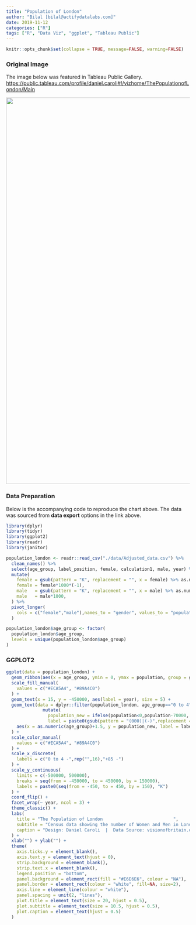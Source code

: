 ```yaml
---
title: "Population of London"
author: "Bilal [bilal@actifydatalabs.com]"
date: 2019-11-12
categories: ["R"]
tags: ["R", "Data Viz", "ggplot", "Tableau Public"]
---
```


```r
knitr::opts_chunk$set(collapse = TRUE, message=FALSE, warning=FALSE)
```

### Original Image


The image below was featured in Tableau Public Gallery. <https://public.tableau.com/profile/daniel.caroli#!/vizhome/ThePopulationofLondon/Main> 

<p><img src="/dataviz-r/post/2019-11-12-male_female_london_files/images/london_male_female.png" width="1056" /></p>

### Data Preparation


Below is the accompanying code to reproduce the chart above. The data was sourced from **data export** options in the link above.

```r
library(dplyr)
library(tidyr)
library(ggplot2)
library(readr)
library(janitor)

population_london <- readr::read_csv("./data/Adjusted_data.csv") %>% 
  clean_names() %>% 
  select(age_group, label_position, female, calculation1, male, year) %>% 
  mutate(
    female = gsub(pattern = "K", replacement = "", x = female) %>% as.numeric,
    female = female*1000*(-1),
    male   = gsub(pattern = "K", replacement = "", x = male) %>% as.numeric,
    male   = male*1000,
  ) %>% 
  pivot_longer(
    cols = c("female","male"),names_to = "gender", values_to = "population"
  )

population_london$age_group <- factor(
  population_london$age_group, 
  levels = unique(population_london$age_group)
)
```

### GGPLOT2


```r
ggplot(data = population_london) +
  geom_ribbon(aes(x = age_group, ymin = 0, ymax = population, group = gender, fill = gender)) +
  scale_fill_manual(
    values = c("#ECA5A4", "#89A4C0")
  ) +
  geom_text(x = 15, y = -450000, aes(label = year), size = 5) +
  geom_text(data = dplyr::filter(population_london, age_group=="0 to 4") %>% 
              mutate(
                population_new = ifelse(population<0,population-70000, population+70000),
                label = paste0(gsub(pattern = "(000)|(-)",replacement = "", x = population),"K")),
    aes(x = as.numeric(age_group)+1.5, y = population_new, label = label, colour = gender)
  ) +
  scale_color_manual(
    values = c("#ECA5A4", "#89A4C0")
  ) + 
  scale_x_discrete(
    labels = c("0 to 4 -",rep("",16),"+85 -")
  ) +
  scale_y_continuous(
    limits = c(-500000, 500000),
    breaks = seq(from = -450000, to = 450000, by = 150000),
    labels = paste0(seq(from = -450, to = 450, by = 150), "K")
  ) +
  coord_flip() + 
  facet_wrap(~ year, ncol = 3) +
  theme_classic() +
  labs(
    title = "The Population of London                           ",
    subtitle = "Census data showing the number of Women and Men in London, split by age group",
    caption = "Design: Daniel Caroli  |  Data Source: visionofbritain.org.uk"
  ) +
  xlab("") + ylab("") +
  theme(
    axis.ticks.y = element_blank(),
    axis.text.y = element_text(hjust = 0),
    strip.background = element_blank(),
    strip.text.x = element_blank(),
    legend.position = "bottom",
    panel.background = element_rect(fill = "#E6E6E6", colour = "NA"),
    panel.border = element_rect(colour = "white", fill=NA, size=2),
    axis.line = element_line(colour = "white"),
    panel.spacing = unit(2, "lines"),
    plot.title = element_text(size = 20, hjust = 0.5),
    plot.subtitle = element_text(size = 10.5, hjust = 0.5),
    plot.caption = element_text(hjust = 0.5)
  )
```
